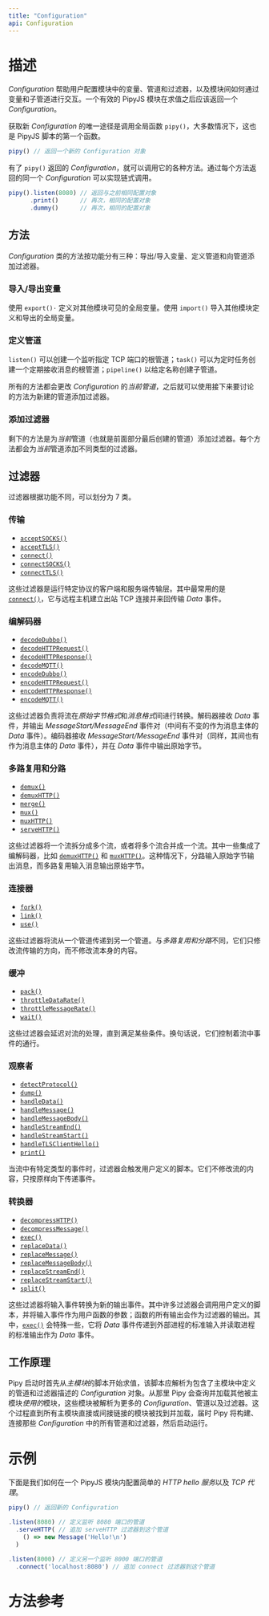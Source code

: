 ```yaml
---
title: "Configuration"
api: Configuration
---
```


# 描述

*Configuration* 帮助用户配置模块中的变量、管道和过滤器，以及模块间如何通过变量和子管道进行交互。一个有效的 PipyJS 模块在求值之后应该返回一个 *Configuration*。

获取新 *Configuration* 的唯一途径是调用全局函数 `pipy()`，大多数情况下，这也是 PipyJS 脚本的第一个函数。

```js
pipy() // 返回一个新的 Configuration 对象
```

有了 `pipy()` 返回的 *Configuration*，就可以调用它的各种方法。通过每个方法返回的同一个 *Configuration* 可以实现链式调用。

```js
pipy().listen(8080) // 返回与之前相同配置对象
      .print()      // 再次，相同的配置对象
      .dummy()      // 再次，相同的配置对象
```

## 方法

*Configuration* 类的方法按功能分有三种：导出/导入变量、定义管道和向管道添加过滤器。

### 导入/导出变量

使用 `export()·` 定义对其他模块可见的全局变量。使用 `import()` 导入其他模块定义和导出的全局变量。

### 定义管道

`listen()` 可以创建一个监听指定 TCP 端口的根管道；`task()` 可以为定时任务创建一个定期接收消息的根管道；`pipeline()` 以给定名称创建子管道。

所有的方法都会更改 *Configuration* 的*当前管道*，之后就可以使用接下来要讨论的方法为新建的管道添加过滤器。

### 添加过滤器

剩下的方法是为*当前*管道（也就是前面部分最后创建的管道）添加过滤器。每个方法都会为*当前*管道添加不同类型的过滤器。

## 过滤器

过滤器根据功能不同，可以划分为 7 类。

### 传输

  * [`acceptSOCKS()`](/reference/api/Configuration/acceptSOCKS)
  * [`acceptTLS()`](/reference/api/Configuration/acceptTLS)
  * [`connect()`](/reference/api/Configuration/connect)
  * [`connectSOCKS()`](/reference/api/Configuration/connectTLS)
  * [`connectTLS()`](/reference/api/Configuration/connectTLS)

  这些过滤器是运行特定协议的客户端和服务端传输层。其中最常用的是 [`connect()`](/reference/api/Configuration/connect)，它与远程主机建立出站 TCP 连接并来回传输 *Data* 事件。

### 编解码器

  * [`decodeDubbo()`](/reference/api/Configuration/decodeDubbo)
  * [`decodeHTTPRequest()`](/reference/api/Configuration/decodeHTTPRequest)
  * [`decodeHTTPResponse()`](/reference/api/Configuration/decodeHTTPResponse)
  * [`decodeMQTT()`](/reference/api/Configuration/decodeMQTT)
  * [`encodeDubbo()`](/reference/api/Configuration/decodeDubbo)
  * [`encodeHTTPRequest()`](/reference/api/Configuration/decodeHTTPRequest)
  * [`encodeHTTPResponse()`](/reference/api/Configuration/decodeHTTPResponse)
  * [`encodeMQTT()`](/reference/api/Configuration/encodeMQTT)

这些过滤器负责将流在*原始字节格式*和*消息格式*间进行转换。解码器接收 *Data* 事件，并输出 *MessageStart/MessageEnd* 事件对（中间有不变的作为消息主体的 *Data* 事件）。编码器接收 *MessageStart/MessageEnd* 事件对（同样，其间也有作为消息主体的 *Data* 事件），并在 *Data* 事件中输出原始字节。

### 多路复用和分路

* [`demux()`](/reference/api/Configuration/demux)
* [`demuxHTTP()`](/reference/api/Configuration/demuxHTTP)
* [`merge()`](/reference/api/Configuration/merge)
* [`mux()`](/reference/api/Configuration/mux)
* [`muxHTTP()`](/reference/api/Configuration/muxHTTP)
* [`serveHTTP()`](/reference/api/Configuration/serveHTTP)

这些过滤器将一个流拆分成多个流，或者将多个流合并成一个流。其中一些集成了编解码器，比如 [`demuxHTTP()`](/reference/api/Configuration/demuxHTTP) 和 [`muxHTTP()`](/reference/api/Configuration/muxHTTP)。这种情况下，分路输入原始字节输出消息，而多路复用输入消息输出原始字节。

### 连接器

* [`fork()`](/reference/api/Configuration/link)
* [`link()`](/reference/api/Configuration/link)
* [`use()`](/reference/api/Configuration/use)

这些过滤器将流从一个管道传递到另一个管道。与*多路复用和分路*不同，它们只修改流传输的方向，而不修改流本身的内容。

### 缓冲

* [`pack()`](/reference/api/Configuration/pack)
* [`throttleDataRate()`](/reference/api/Configuration/throttleDataRate)
* [`throttleMessageRate()`](/reference/api/Configuration/throttleMessageRate)
* [`wait()`](/reference/api/Configuration/wait)

这些过滤器会延迟对流的处理，直到满足某些条件。换句话说，它们控制着流中事件的通行。

### 观察者

* [`detectProtocol()`](/reference/api/Configuration/detectProtocol)
* [`dump()`](/reference/api/Configuration/dump)
* [`handleData()`](/reference/api/Configuration/handleData)
* [`handleMessage()`](/reference/api/Configuration/handleMessage)
* [`handleMessageBody()`](/reference/api/Configuration/handleMessageBody)
* [`handleStreamEnd()`](/reference/api/Configuration/handleStreamEnd)
* [`handleStreamStart()`](/reference/api/Configuration/handleStreamStart)
* [`handleTLSClientHello()`](/reference/api/Configuration/handleTLSClientHello)
* [`print()`](/reference/api/Configuration/print)

当流中有特定类型的事件时，过滤器会触发用户定义的脚本。它们不修改流的内容，只按原样向下传递事件。

### 转换器

* [`decompressHTTP()`](/reference/api/Configuration/decompressHTTP)
* [`decompressMessage()`](/reference/api/Configuration/decompressMessage)
* [`exec()`](/reference/api/Configuration/exec)
* [`replaceData()`](/reference/api/Configuration/handleData)
* [`replaceMessage()`](/reference/api/Configuration/handleMessage)
* [`replaceMessageBody()`](/reference/api/Configuration/handleMessageBody)
* [`replaceStreamEnd()`](/reference/api/Configuration/handleStreamEnd)
* [`replaceStreamStart()`](/reference/api/Configuration/handleStreamStart)
* [`split()`](/reference/api/Configuration/split)

这些过滤器将输入事件转换为新的输出事件。其中许多过滤器会调用用户定义的脚本，并将输入事件作为用户函数的参数；函数的所有输出会作为过滤器的输出。其中，[`exec()`](/reference/api/Configuration/exec) 会特殊一些，它将 *Data* 事件传递到外部进程的标准输入并读取进程的标准输出作为 *Data* 事件。

## 工作原理

Pipy 启动时首先从*主模块*的脚本开始求值，该脚本应解析为包含了主模块中定义的管道和过滤器描述的 *Configuration* 对象。从那里 Pipy 会查询并加载其他被主模块*使用的*模块，这些模块被解析为更多的 *Configuration*、管道以及过滤器。这个过程直到所有主模块直接或间接链接的模块被找到并加载，届时 Pipy 将构建、连接那些 *Configuration* 中的所有管道和过滤器，然后启动运行。

# 示例

下面是我们如何在一个 PipyJS 模块内配置简单的 *HTTP hello 服务*以及 *TCP 代理*。

```js
pipy() // 返回新的 Configuration

.listen(8080) // 定义监听 8080 端口的管道
  .serveHTTP( // 追加 serveHTTP 过滤器到这个管道
    () => new Message('Hello!\n')
  )

.listen(8000) // 定义另一个监听 8000 端口的管道
  .connect('localhost:8080') // 追加 connect 过滤器到这个管道
```

# 方法参考

<Methods/>
